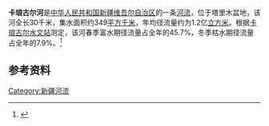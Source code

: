 {{Orphan|time=2021-12-30T03:24:10+00:00}}
'''卡琅古尔河'''是[[中华人民共和国|中华人民共和国]][[新疆维吾尔自治区|新疆维吾尔自治区]]的一条[[河流|河流]]，位于塔里木盆地，该河全长30千米，集水面积约349[[平方千米|平方千米]]，年均径流量约为1.2亿[[立方米|立方米]]。根据[[卡琅古尔水文站|卡琅古尔水文站]]测定，该河春季富水期径流量占全年的45.7%，冬季枯水期径流量占全年的7.9%。<ref>{{cite book|author=马秀峰等|title=《西北内陆河区水旱灾害》|year=1999|publisher=黄河水利出版社|location=郑州|isbn=7-80621-267-1}}</ref>

== 参考资料 ==
{{reflist}}

[[Category:新疆河流|Category:新疆河流]]